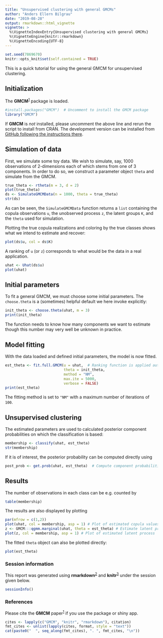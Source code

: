 ---
title: "Unsupervised clustering with general GMCMs"
author: "Anders Ellern Bilgrau"
date: "2019-08-28"
output: rmarkdown::html_vignette
vignette: >
  %\VignetteIndexEntry{Unsupervised clustering with general GMCMs}
  %\VignetteEngine{knitr::rmarkdown}
  %\VignetteEncoding{UTF-8}
---

```{r knit-int, echo=FALSE, include=FALSE}
set.seed(7869670)
knitr::opts_knit$set(self.contained = TRUE)
```

This is a quick tutorial for using the general GMCM for unsupervised clustering. 

## Initialization
The **GMCM**^[1][1]^ package is loaded.

```{r load-packages, include=TRUE}
#install.packages("GMCM")  # Uncomment to install the GMCM package
library("GMCM")
```

If **GMCM** is *not* installed, please uncomment the above line and rerun the script to install from CRAN.
The development version can be installed from [GitHub following the instructions there](https://github.com/AEBilgrau/GMCM).


## Simulation of data
First, we simulate some toy data. We wish to simulate, say, 1000 observations of 2-dimensions each of which stems from one of 3 components.
In order to do so, we construct a parameter object `theta` and simulate from the GMCM.

```{r sim-data, include=TRUE, echo=TRUE}
true_theta <- rtheta(m = 3, d = 2)
plot(true_theta)
ds <- SimulateGMCMData(n = 1000, theta = true_theta)
str(ds)
```

As can be seen, the `SimulateGMCMData` function returns a `list` containing the copula observations `u`, the unobserved process `z`, the latent groups `K`, and the `theta` used for simulation.

Plotting the true copula realizations and coloring by the true classes shows what we intend to estimate and recover:

```{r data-plot}
plot(ds$u, col = ds$K)
```

A ranking of `u` (or `z`) corresponds to what would be the data in a real application.

```{r select-data, include=TRUE, echo=TRUE}
uhat <- Uhat(ds$u)
plot(uhat)
```


## Initial parameters
To fit a general GMCM, we must choose some initial parameters. The `choose.theta` is a (sometimes) helpful default we here invoke explicitly:

```{r show-initial-params, include=TRUE, echo=TRUE}
init_theta <- choose.theta(uhat, m = 3)
print(init_theta)
```

The function needs to know how many components we want to estimate though this number may very well be unknown in practice.


## Model fitting
With the data loaded and defined initial parameters, the model is now fitted.

```{r fit_model, error=TRUE}
est_theta <- fit.full.GMCM(u = uhat,  # Ranking function is applied automatically
                           theta = init_theta,
                           method = "NM",
                           max.ite = 5000,
                           verbose = FALSE)
print(est_theta)
```

The fitting method is set to `"NM"` with a maximum number of iterations of `100`.


## Unsupervised clustering
The estimated parameters are used to calculated posterior component probabilities on which the classification is based:

```{r compute_probs}
membership <- classify(uhat, est_theta)
str(membership)
```

If it is of interest, the posterior probability can be computed directly using

```{r post_prob}
post_prob <- get.prob(uhat, est_theta)  # Compute component probabilities
```

## Results
The number of observations in each class can be e.g. counted by

```{r classes_table}
table(membership)
```

The results are also displayed by plotting

```{r plot_results}
par(mfrow = c(1,2))
plot(uhat, col = membership, asp = 1) # Plot of estimated copula values
z <- GMCM:::qgmm.marginal(uhat, theta = est_theta) # Estimate latent process
plot(z, col = membership, asp = 1) # Plot of estimated latent process
```

The fitted `theta` object can also be plotted directly:

```{r plot_theta}
plot(est_theta)
```


### Session information
This report was generated using **rmarkdown**^[2][2]^ and **knitr**^[3][3]^ under the session
given below.

```{r session-info}
sessionInfo()
```

### References
Please cite the **GMCM** paper^[1][1]^ if you use the package or shiny app.

```{r citation, echo=FALSE, results='asis'}
cites <- lapply(c("GMCM", "knitr", "rmarkdown"), citation)
fmt_cites <- unlist(lapply(cites, format, style = "text"))
cat(paste0("  ", seq_along(fmt_cites), ". ", fmt_cites, "\n"))
```

[1]: http://doi.org/10.18637/jss.v070.i02
[2]: https://bookdown.org/yihui/rmarkdown/parameterized-reports.html
[3]: https://yihui.name/knitr/demo/stitch/
